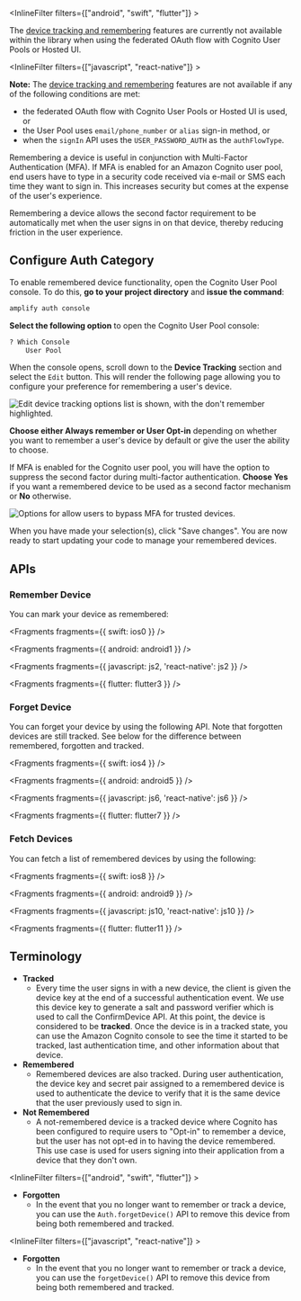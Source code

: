 <InlineFilter filters={["android", "swift", "flutter"]} >

<Callout>

The [device tracking and remembering](https://aws.amazon.com/blogs/mobile/tracking-and-remembering-devices-using-amazon-cognito-your-user-pools/) features are currently not available within the library when using the federated OAuth flow with Cognito User Pools or Hosted UI.

</Callout>

</InlineFilter>

<InlineFilter filters={["javascript", "react-native"]} >

<Callout>

**Note:** The [device tracking and remembering](https://aws.amazon.com/blogs/mobile/tracking-and-remembering-devices-using-amazon-cognito-your-user-pools/) features are not available if any of the following conditions are met:

- the federated OAuth flow with Cognito User Pools or Hosted UI is used, or
- the User Pool uses `email/phone_number` or `alias` sign-in method, or
- when the `signIn` API uses the `USER_PASSWORD_AUTH` as the `authFlowType`.

</Callout>

</InlineFilter>

Remembering a device is useful in conjunction with Multi-Factor Authentication (MFA). If MFA is enabled for an Amazon Cognito user pool, end users have to type in a security code received via e-mail or SMS each time they want to sign in. This increases security but comes at the expense of the user's experience.

Remembering a device allows the second factor requirement to be automatically met when the user signs in on that device, thereby reducing friction in the user experience.

## Configure Auth Category

To enable remembered device functionality, open the Cognito User Pool console. To do this, **go to your project directory** and **issue the command**:

```bash
amplify auth console
```

**Select the following option** to open the Cognito User Pool console:

```bash
? Which Console
    User Pool
```

When the console opens, scroll down to the **Device Tracking** section and select the `Edit` button. This will render the following page allowing you to configure your preference for remembering a user's device.

![Edit device tracking options list is shown, with the don't remember highlighted.](/images/auth/webconsole_remember1.png)

**Choose either Always remember or User Opt-in** depending on whether you want to remember a user's device by default or give the user the ability to choose.

If MFA is enabled for the Cognito user pool, you will have the option to suppress the second factor during multi-factor authentication. **Choose Yes** if you want a remembered device to be used as a second factor mechanism or **No** otherwise.

![Options for allow users to bypass MFA for trusted devices.](/images/auth/webconsole_remember2.png)

When you have made your selection(s), click "Save changes". You are now ready to start updating your code to manage your remembered devices.

## APIs

### Remember Device

You can mark your device as remembered:


<Fragments fragments={{ swift: ios0 }} />


<Fragments fragments={{ android: android1 }} />


<Fragments fragments={{ javascript: js2, 'react-native': js2 }} />


<Fragments fragments={{ flutter: flutter3 }} />

### Forget Device

You can forget your device by using the following API. Note that forgotten devices are still tracked. See below for the difference between remembered, forgotten and tracked.


<Fragments fragments={{ swift: ios4 }} />


<Fragments fragments={{ android: android5 }} />


<Fragments fragments={{ javascript: js6, 'react-native': js6 }} />


<Fragments fragments={{ flutter: flutter7 }} />

### Fetch Devices

You can fetch a list of remembered devices by using the following:


<Fragments fragments={{ swift: ios8 }} />


<Fragments fragments={{ android: android9 }} />


<Fragments fragments={{ javascript: js10, 'react-native': js10 }} />


<Fragments fragments={{ flutter: flutter11 }} />

## Terminology

- **Tracked**
  - Every time the user signs in with a new device, the client is given the device key at the end of a successful authentication event. We use this device key to generate a salt and password verifier which is used to call the ConfirmDevice API. At this point, the device is considered to be **tracked**. Once the device is in a tracked state, you can use the Amazon Cognito console to see the time it started to be tracked, last authentication time, and other information about that device.
- **Remembered**
  - Remembered devices are also tracked. During user authentication, the device key and secret pair assigned to a remembered device is used to authenticate the device to verify that it is the same device that the user previously used to sign in.
- **Not Remembered**
  - A not-remembered device is a tracked device where Cognito has been configured to require users to "Opt-in" to remember a device, but the user has not opt-ed in to having the device remembered. This use case is used for users signing into their application from a device that they don't own.

<InlineFilter filters={["android", "swift", "flutter"]} >

- **Forgotten**
  - In the event that you no longer want to remember or track a device, you can use the `Auth.forgetDevice()` API to remove this device from being both remembered and tracked.

</InlineFilter>

<InlineFilter filters={["javascript", "react-native"]} >

- **Forgotten**
  - In the event that you no longer want to remember or track a device, you can use the `forgetDevice()` API to remove this device from being both remembered and tracked.

</InlineFilter>
